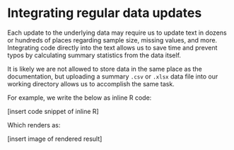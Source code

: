 # Integrating regular data updates

Each update to the underlying data may require us to update text in dozens or hundreds of places regarding sample size, missing values, and more. Integrating code directly into the text allows us to save time and prevent typos by calculating summary statistics from the data itself. 

It is likely we are not allowed to store data in the same place as the documentation, but uploading a summary `.csv` or `.xlsx` data file into our working directory allows us to accomplish the same task.

For example, we write the below as inline R code:

[insert code snippet of inline R]

Which renders as:

[insert image of rendered result]

